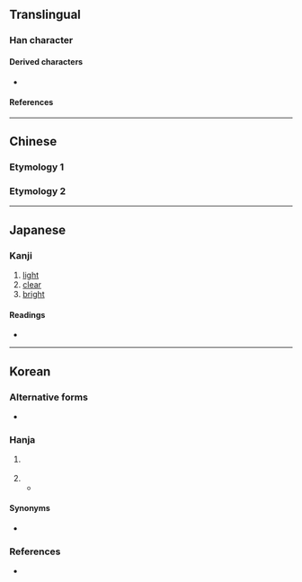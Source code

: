 {{also|囧}}
{{character info/new}}
==Translingual==

===Han character===
{{Han char|rn=13|rad=冂|as=05|sn=7|four=77220|canj=BCR|ids=⿵冂㕣(G),⿵冂⿱儿口(HTJK)}}

====Derived characters====
* {{l|mul|[[㓏]], [[埛]], [[𡝆]], [[𡸀]], [[𢂶]], [[㤯]], [[浻]], [[烱]], [[𪻣]], [[䢛]], [[𥺂]], [[綗]], [[𧨝]], [[𩛯]], [[䮐]], [[𪕥]], [[𠜛]], [[𬚽]], [[𠱛]], [[𡖛]], [[𭖣]], [[𦯶]], [[矞]], [[𠸲]], [[裔]], [[𮥼]], [[𠕨]]}}

====References====
{{Han ref|kx=0129.120|dkj=01528|dj=0291.020|hdz=10100.120|uh=518F}}

----

==Chinese==

===Etymology 1===
{{zh-see|囧|v}}
===Etymology 2===
{{zh-see|冋‎|v}}

----

==Japanese==

===Kanji===
{{ja-kanji|grade=|rs=冂05}}

# [[light]]
# [[clear]]
# [[bright]]

====Readings====
* {{ja-readings|on=[[けい]] (kei), [[きょう]] (kyō)|kun=[[あきらか]] (akiraka)}}

----

==Korean==

===Alternative forms===
* {{l|ko|囧|tr={{m|ko|경}}}} <!-- Refer 인명용한자표 (2015) -->

===Hanja===
{{ko-hanja-search}}
{{ko-hanja|빛나다|빛날|경}}

# {{lb|ko|literary}} {{hanja form of|경|to [[shine]]; to be [[bright]]}}
# {{hanja form of|경|{{n-g|Used in personal names}}}}
#* {{quote-book|ko|year=1412|year_published=1431|worklang=lzh|title={{w2|ko|pref=《|태종실록|태종공정대왕실록|suf=》|tr=-}} ({{lang|ko|太宗恭定大王實錄}})|trans-title=Veritable Records of [[w:Taejong of Joseon|King Taejong Gongjeong]]|chapter={{w2|ko|s:태종공정대왕실록/12년#요언을_만들어_낸_영춘_감무_김구경과_전_총랑_김광미에게_장을_때려_귀양보내다|十二年 春正月, 三月 三十日}}|text=[[命]][[執]][[久]]'''[[冏]]'''、[[光]][[美]]、[[榮]][[遇]]、[[崔]][[白]][[等]], [[一處]][[訊問]]。|tr={{ko-l|^[[명]][[집]] ^[[구]]'''[[경]]'''、^[[광]][[미]]、^[[영]][[우]]、^[[최]][[백]] [[등]], [[일]][[처]] [[신]][[문]].}}|translation=He ordered for the arrest of Gu'''gyeong''', Gwangmi, Yeong-u, Choebaek and others, for them to be interrogated together.}}

====Synonyms====
* {{sense|to shine; to be bright}} {{l|ko|炯|tr={{m|ko|형}}}}

===References===
* {{R:hanjadoc|673}}